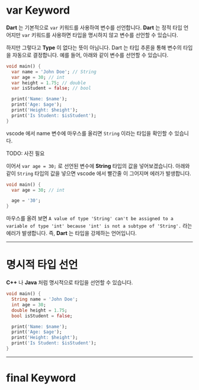 # var Keyword

**Dart** 는 기본적으로 `var` 키워드를 사용하여 변수를 선언합니다. **Dart** 는 정적 타입 언어지만 `var` 키워드를 사용하면 타입을 명시하지 않고 변수를 선언할 수 있습니다.

하지만 그렇다고 **Type** 이 없다는 뜻이 아님니다. <R>Dart 는 타입 추론을 통해 변수의 타입을 자동으로 결정합니다.</R> 예를 들어, 아래와 같이 변수를 선언할 수 있습니다.

```java:main.dart
void main() {
  var name = 'John Doe'; // String
  var age = 30; // int
  var height = 1.75; // double
  var isStudent = false; // bool

  print('Name: $name');
  print('Age: $age');
  print('Height: $height');
  print('Is Student: $isStudent');
}
```

vscode 에서 name 변수에 마우스를 올리면 `String` 이라는 타입을 확인할 수 있습니다.

TODO: 사진 필요

이어서 `var age = 30;` 로 선언된 변수에 **String** 타입의 값을 넣어보겠습니다. 아래와 같이 `String` 타입의 값을 넣으면 vscode 에서 빨간줄 이 그어지며 에러가 발생합니다.

```java:main.dart
void main() {
  var age = 30; // int

  age = '30';
}
```

마우스를 올려 보면 `A value of type 'String' can't be assigned to a variable of type 'int' because 'int' is not a subtype of 'String'.` 라는 에러가 발생합니다. <R>즉, **Dart** 는 타입을 강제하는 언어입니다.</R>

***

# 명시적 타입 선언

**C++** 나 **Java** 처럼 명시적으로 타입을 선언할 수 있습니다.

```java:main.dart
void main() {
  String name = 'John Doe';
  int age = 30;
  double height = 1.75;
  bool isStudent = false;

  print('Name: $name');
  print('Age: $age');
  print('Height: $height');
  print('Is Student: $isStudent');
}
```

***

# final Keyword